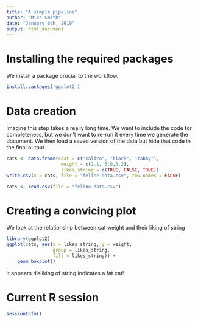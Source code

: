 ```yaml
---
title: "A simple pipeline"
author: "Mike Smith"
date: "January 6th, 2019"
output: html_document
---
```


# Installing the required packages

We install a package crucial to the workflow.  

<!-- We don't run it every time as its already installed on my computer -->

```r
install.packages('ggplot2')
```

# Data creation

Imagine this step takes a really long time.  We want to include the code for completeness, but we don't want to re-run it every time we generate the document.  We then load a saved version of the data but hide that code in the final output.

```r
cats <- data.frame(coat = c("calico", "black", "tabby"), 
                    weight = c(2.1, 5.0,3.2), 
                    likes_string = c(TRUE, FALSE, TRUE))
write.csv(x = cats, file = "feline-data.csv", row.names = FALSE)
```

```r
cats <- read.csv(file = "feline-data.csv")
```

# Creating a convicing plot

We look at the relationship between cat weight and their liking of string

```r
library(ggplot2)
ggplot(cats, aes(x = likes_string, y = weight, 
                 group = likes_string,
                 fill = likes_string)) + 
    geom_boxplot()
```

It appears disliking of string indicates a fat cat!

# Current R session

```r
sessionInfo()
```
